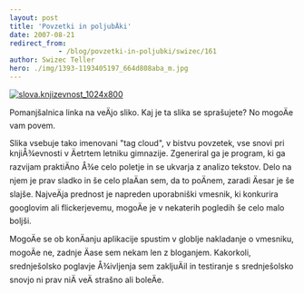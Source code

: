 ```yaml
---
layout: post
title: 'Povzetki in poljubÄki'
date: 2007-08-21
redirect_from: 
            - /blog/povzetki-in-poljubki/swizec/161
author: Swizec Teller
hero: ./img/1393-1193405197_664d808aba_m.jpg
---
```

[![slova.knjizevnost_1024x800](./img/1393-1193405197_664d808aba_m.jpg)](http://www.flickr.com/photo_zoom.gne?id=1193405197&size=o "Photo Sharing")

Pomanjšalnica linka na veÄjo sliko. Kaj je ta slika se sprašujete? No mogoÄe vam povem.

Slika vsebuje tako imenovani "tag cloud", v bistvu povzetek, vse snovi pri knjiÅ¾evnosti v Äetrtem letniku gimnazije. Zgeneriral ga je program, ki ga razvijam praktiÄno Å¾e celo poletje in se ukvarja z analizo tekstov. Delo na njem je prav sladko in še celo plaÄan sem, da to poÄnem, zaradi Äesar je še slajše. NajveÄja prednost je napreden uporabniški vmesnik, ki konkurira googlovim ali flickerjevemu, mogoÄe je v nekaterih pogledih še celo malo boljši.

MogoÄe se ob konÄanju aplikacije spustim v globlje nakladanje o vmesniku, mogoÄe ne, zadnje Äase sem nekam len z bloganjem. Kakorkoli, srednješolsko poglavje Å¾ivljenja sem zakljuÄil in testiranje s srednješolsko snovjo ni prav niÄ veÄ strašno ali boleÄe.